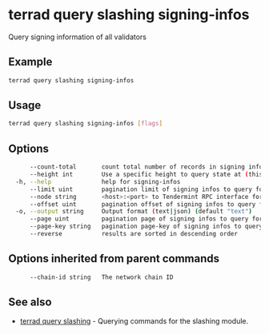 # terrad query slashing signing-infos

Query signing information of all validators

## Example

```sh Terrad
terrad query slashing signing-infos
```

## Usage

```sh Terrad
terrad query slashing signing-infos [flags]
```

## Options

```sh Terrad
      --count-total       count total number of records in signing infos to query for
      --height int        Use a specific height to query state at (this can error if the node is pruning state)
  -h, --help              help for signing-infos
      --limit uint        pagination limit of signing infos to query for (default 100)
      --node string       <host>:<port> to Tendermint RPC interface for this chain (default "tcp://localhost:26657")
      --offset uint       pagination offset of signing infos to query for
  -o, --output string     Output format (text|json) (default "text")
      --page uint         pagination page of signing infos to query for. This sets offset to a multiple of limit (default 1)
      --page-key string   pagination page-key of signing infos to query for
      --reverse           results are sorted in descending order
```

## Options inherited from parent commands

```sh Terrad
      --chain-id string   The network chain ID
```

## See also

* [terrad query slashing](./terrad_query_slashing.mdx)	 - Querying commands for the slashing module.


